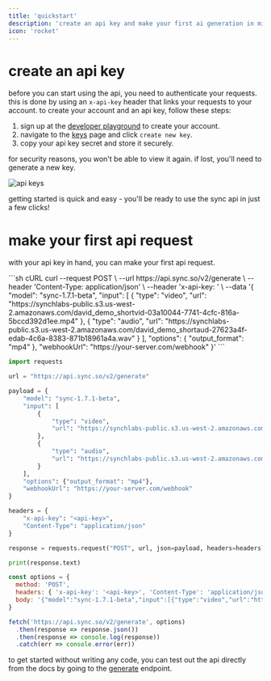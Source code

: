 ```yaml
---
title: 'quickstart'
description: 'create an api key and make your first ai generation in minutes'
icon: 'rocket'
---
```


# create an api key

before you can start using the api, you need to authenticate your requests. this is done by using an `x-api-key` header that links your requests to your account. to create your account and an api key, follow these steps:

1. sign up at the [developer playground](https://platform.sync.so) to create your account.
2. navigate to the [keys](https://platform.sync.so/keys) page and click `create new key`.
3. copy your api key secret and store it securely.

<Warning>
  for security reasons, you won't be able to view it again. if lost, you'll need to generate a new
  key.
</Warning>

![api keys](/images/quickstart/api-keys.png)

getting started is quick and easy - you'll be ready to use the sync api in just a few clicks!

# make your first api request

with your api key in hand, you can make your first api request.

<CodeGroup>
```sh cURL
curl --request POST \
  --url https://api.sync.so/v2/generate \
  --header 'Content-Type: application/json' \
  --header 'x-api-key: <api-key>' \
  --data '{
    "model": "sync-1.7.1-beta",
    "input": [
      {
        "type": "video",
        "url": "https://synchlabs-public.s3.us-west-2.amazonaws.com/david_demo_shortvid-03a10044-7741-4cfc-816a-5bccd392d1ee.mp4"
      },
      {
        "type": "audio",
        "url": "https://synchlabs-public.s3.us-west-2.amazonaws.com/david_demo_shortaud-27623a4f-edab-4c6a-8383-871b18961a4a.wav"
      }
    ],
    "options": {
      "output_format": "mp4"
    },
    "webhookUrl": "https://your-server.com/webhook"
  }'
```

```python Python
import requests

url = "https://api.sync.so/v2/generate"

payload = {
    "model": "sync-1.7.1-beta",
    "input": [
        {
            "type": "video",
            "url": "https://synchlabs-public.s3.us-west-2.amazonaws.com/david_demo_shortvid-03a10044-7741-4cfc-816a-5bccd392d1ee.mp4"
        },
        {
            "type": "audio",
            "url": "https://synchlabs-public.s3.us-west-2.amazonaws.com/david_demo_shortaud-27623a4f-edab-4c6a-8383-871b18961a4a.wav"
        }
    ],
    "options": {"output_format": "mp4"},
    "webhookUrl": "https://your-server.com/webhook"
}

headers = {
    "x-api-key": "<api-key>",
    "Content-Type": "application/json"
}

response = requests.request("POST", url, json=payload, headers=headers)

print(response.text)
```

```javascript JavaScript
const options = {
  method: 'POST',
  headers: { 'x-api-key': '<api-key>', 'Content-Type': 'application/json' },
  body: '{"model":"sync-1.7.1-beta","input":[{"type":"video","url":"https://synchlabs-public.s3.us-west-2.amazonaws.com/david_demo_shortvid-03a10044-7741-4cfc-816a-5bccd392d1ee.mp4"},{"type":"audio","url":"https://synchlabs-public.s3.us-west-2.amazonaws.com/david_demo_shortaud-27623a4f-edab-4c6a-8383-871b18961a4a.wav"}]}',
}

fetch('https://api.sync.so/v2/generate', options)
  .then(response => response.json())
  .then(response => console.log(response))
  .catch(err => console.error(err))
```

</CodeGroup>

to get started without writing any code, you can test out the api directly from the docs by going to the [generate](/api-reference/endpoint/generate/post-generate) endpoint.
